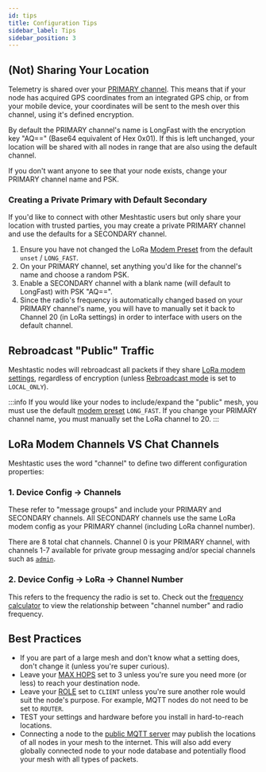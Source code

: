 ```yaml
---
id: tips
title: Configuration Tips
sidebar_label: Tips
sidebar_position: 3
---
```



## (Not) Sharing Your Location

Telemetry is shared over your [PRIMARY channel](/docs/settings/config/channels#role).  This means that if your node has acquired GPS coordinates from an integrated GPS chip, or from your mobile device, your coordinates will be sent to the mesh over this channel, using it's defined encryption.

By default the PRIMARY channel's name is LongFast with the encryption key "AQ==" (Base64 equivalent of Hex 0x01).  If this is left unchanged, your location will be shared with all nodes in range that are also using the default channel.

If you don't want anyone to see that your node exists, change your PRIMARY channel name and PSK. 

### Creating a Private Primary with Default Secondary

If you'd like to connect with other Meshtastic users but only share your location with trusted parties, you may create a private PRIMARY channel and use the defaults for a SECONDARY channel.

1. Ensure you have not changed the LoRa [Modem Preset](/docs/settings/config/lora#modem-preset) from the default `unset` / `LONG_FAST`.
2. On your PRIMARY channel, set anything you'd like for the channel's name and choose a random PSK.
3. Enable a SECONDARY channel with a blank name (will default to LongFast) with PSK "AQ==".
3. Since the radio's frequency is automatically changed based on your PRIMARY channel's name, you will have to manually set it back to Channel 20 (in LoRa settings) in order to interface with users on the default channel.

## Rebroadcast "Public" Traffic

Meshtastic nodes will rebroadcast all packets if they share [LoRa modem settings](/docs/settings/config/lora#lora-config-values), regardless of encryption (unless [Rebroadcast mode](/docs/settings/config/device#rebroadcast-mode) is set to `LOCAL_ONLY`).

:::info
 If you would like your nodes to include/expand the "public" mesh, you must use the default [modem preset](/docs/settings/config/lora#modem-preset) `LONG_FAST`.  If you change your PRIMARY channel name, you must manually set the LoRa channel to 20.
:::

## LoRa Modem Channels VS Chat Channels

Meshtastic uses the word "channel" to define two different configuration properties:

### 1. Device Config -> Channels

These refer to "message groups" and include your PRIMARY and SECONDARY channels.  All SECONDARY channels use the same LoRa modem config as your PRIMARY channel (including LoRa channel number).

There are 8 total chat channels.  Channel 0 is your PRIMARY channel, with channels 1-7 available for private group messaging and/or special channels such as [`admin`](/docs/configuration/remote-admin).

### 2. Device Config -> LoRa -> Channel Number

This refers to the frequency the radio is set to.  Check out the [frequency calculator](/docs/overview/radio-settings#channel-frequency-calculator) to view the relationship between "channel number" and radio frequency.

## Best Practices
- If you are part of a large mesh and don't know what a setting does, don't change it (unless you're super curious).
- Leave your [MAX HOPS](/docs/settings/config/lora#max-hops) set to 3 unless you're sure you need more (or less) to reach your destination node.
- Leave your [ROLE](/docs/settings/config/device#role) set to `CLIENT` unless you're sure another role would suit the node's purpose.  For example, MQTT nodes do not need to be set to `ROUTER`.
- TEST your settings and hardware before you install in hard-to-reach locations.
- Connecting a node to the [public MQTT server](http://localhost:3000/docs/settings/moduleconfig/mqtt#connect-to-the-default-public-server) may publish the locations of all nodes in your mesh to the internet.  This will also add every globally connected node to your node database and potentially flood your mesh with all types of packets.
